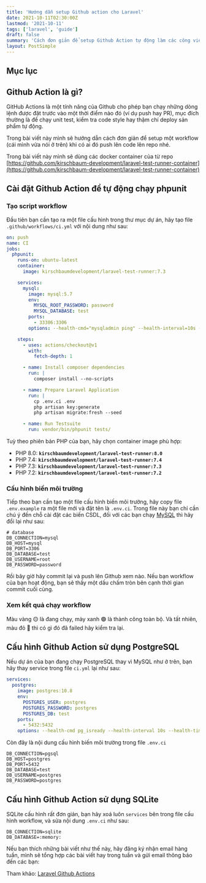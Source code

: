 ```yaml
---
title: 'Hướng dẫn setup Github action cho Laravel'
date: 2021-10-11T02:30:00Z
lastmod: '2021-10-11'
tags: ['laravel', 'guide']
draft: false
summary: 'Cách đơn giản để setup Github Action tự động làm các công việc  chạy unit test, kiểm tra code style hay thậm chí deploy sản phẩm tự động khi bạn push code lên Github.'
layout: PostSimple
---
```


## Mục lục

<TOCInline toc={props.toc} exclude="Mục lục" toHeading={3} />

## Github Action là gì?

GitHub Actions là một tính năng của Github cho phép bạn chạy những dòng lệnh được đặt trước vào một thời điểm nào đó (ví dụ push hay PR), mục đích thường là để chạy unit test, kiểm tra code style hay thậm chí deploy sản phẩm tự động.

Trong bài viết này mình sẽ hướng dẫn cách đơn giản để setup một workflow (cái mình vừa nói ở trên) khi có ai đó push lên code lên repo nhé.

Trong bài viết này mình sẽ dùng các docker container của từ repo [https://github.com/kirschbaum-development/laravel-test-runner-container](https://github.com/kirschbaum-development/laravel-test-runner-container)

## Cài đặt Github Action để tự động chạy phpunit

### Tạo script workflow

Đầu tiên bạn cần tạo ra một file cấu hình trong thư mục dự án, hãy tạo file `.github/workflows/ci.yml` với nội dung như sau:

```yaml {7,9-17} showLineNumbers
on: push
name: CI
jobs:
  phpunit:
    runs-on: ubuntu-latest
    container:
      image: kirschbaumdevelopment/laravel-test-runner:7.3

    services:
      mysql:
        image: mysql:5.7
        env:
          MYSQL_ROOT_PASSWORD: password
          MYSQL_DATABASE: test
        ports:
          - 33306:3306
        options: --health-cmd="mysqladmin ping" --health-interval=10s --health-timeout=5s --health-retries=3

    steps:
      - uses: actions/checkout@v1
        with:
          fetch-depth: 1

      - name: Install composer dependencies
        run: |
          composer install --no-scripts

      - name: Prepare Laravel Application
        run: |
          cp .env.ci .env
          php artisan key:generate
          php artisan migrate:fresh --seed

      - name: Run Testsuite
        run: vendor/bin/phpunit tests/
```

Tuỳ theo phiên bản PHP của bạn, hãy chọn container image phù hợp:

- PHP 8.0: **`kirschbaumdevelopment/laravel-test-runner:8.0`**
- PHP 7.4: **`kirschbaumdevelopment/laravel-test-runner:7.4`**
- PHP 7.3: **`kirschbaumdevelopment/laravel-test-runner:7.3`**
- PHP 7.2: **`kirschbaumdevelopment/laravel-test-runner:7.2`**

### Cấu hình biến môi trường

Tiếp theo bạn cần tạo một file cấu hình biến môi trường, hãy copy file `.env.example` ra một file mới và đặt tên là `.env.ci`. Trong file này bạn chỉ cần chú ý đến chỗ cài đặt các biến CSDL, đối với các bạn chạy [MySQL](/blog/connect-laravel-with-mysql) thì hãy đổi lại như sau:

```{} showLineNumbers
# database
DB_CONNECTION=mysql
DB_HOST=mysql
DB_PORT=3306
DB_DATABASE=test
DB_USERNAME=root
DB_PASSWORD=password
```

Rồi bây giờ hãy commit lại và push lên Github xem nào. Nếu bạn workflow của bạn hoạt động, bạn sẽ thấy một dấu chấm tròn bên cạnh thời gian commit cuối cùng.

### Xem kết quả chạy workflow

Màu vàng 🟡 là đang chạy, mày xanh 🟢 là thành công toàn bộ. Và tất nhiên, màu đỏ 🔴 thì có gì đó đã failed hãy kiểm tra lại.

<S3Image src="/posts/setup-github-action-for-unittest/1.png" />

## Cấu hình Github Action sử dụng PostgreSQL

Nếu dự án của bạn đang chạy PostgreSQL thay vì MySQL như ở trên, bạn hãy thay service trong file `ci.yml` lại như sau:

```yaml showLineNumbers
services:
  postgres:
    image: postgres:10.8
    env:
      POSTGRES_USER: postgres
      POSTGRES_PASSWORD: postgres
      POSTGRES_DB: test
    ports:
      - 5432:5432
    options: --health-cmd pg_isready --health-interval 10s --health-timeout 5s --health-retries 5
```

Còn đây là nội dung cấu hình biến môi trường trong file `.env.ci`

```{} showLineNumbers
DB_CONNECTION=pgsql
DB_HOST=postgres
DB_PORT=5432
DB_DATABASE=test
DB_USERNAME=postgres
DB_PASSWORD=postgres
```

## Cấu hình Github Action sử dụng SQLite

SQLite cấu hình rất đơn giản, bạn hãy xoá luôn `services` bên trong file cấu hình workflow, và sửa nội dung `.env.ci` như sau:

```{} showLineNumbers
DB_CONNECTION=sqlite
DB_DATABASE=:memory:
```

Nếu bạn thích những bài viết như thế này, hãy đăng ký nhận email hàng tuần, mình sẽ tổng hợp các bài viết hay trong tuần và gửi email thông báo đến các bạn:

<BlogNewsletterForm title="Đăng ký nhận thông báo" />

Tham khảo: [Laravel Github Actions](https://laravel-news.com/laravel-github-actions)
